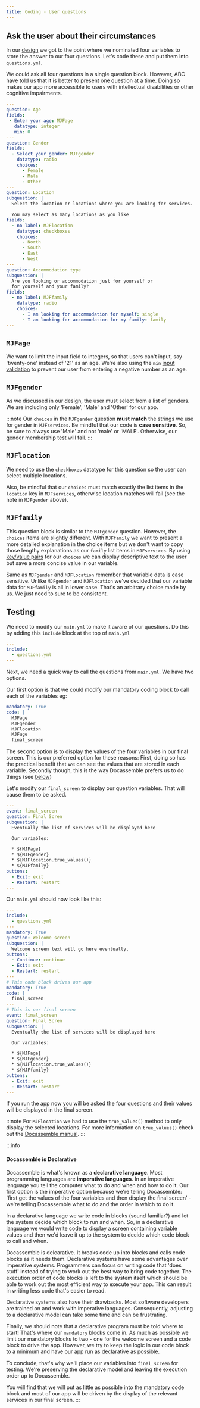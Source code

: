 ```yaml
---
title: Coding - User questions
---
```


## Ask the user about their circumstances
In our [design](../00-10#ask-the-user-about-their-circumstances) we got to the point 
where we nominated four variables to store the answer to our four questions.  Let's
code these and put them into `questions.yml`.

We could ask all four questions in a single question block.  However, ABC have told us that
it is better to present one question at a time.  Doing so makes our app more accessible to
users with intellectual disabilities or other cognitive impairments.

```yml title="questions.yml" showLineNumbers
---
question: Age
fields:
 - Enter your age: MJFage
   datatype: integer
   min: 0
---
question: Gender
fields:
  - Select your gender: MJFgender
    datatype: radio
    choices:
      - Female
      - Male
      - Other
---
question: Location
subquestion: |
  Select the location or locations where you are looking for services.

  You may select as many locations as you like
fields:
  - no label: MJFlocation
    datatype: checkboxes
    choices:
      - North
      - South
      - East
      - West
---
question: Accommodation type
subquestion: |
  Are you looking or accommodation just for yourself or
  for yourself and your family?
fields:
  - no label: MJFfamily
    datatype: radio
    choices:
      - I am looking for accommodation for myself: single
      - I am looking for accommodation for my family: family
---
```

## `MJFage`
We want to limit the input field to integers, so that users can't input, say 'twenty-one' instead of
'21' as an age.  We're also using the `min` [input validation](https://docassemble.org/docs/fields.html#min)
to prevent our user from entering a negative number as an age.

## `MJFgender`
As we discussed in our design, the user must select from a list of genders.  We are including only 'Female',
'Male' and 'Other' for our app.

:::note
Our `choices` in the `MJFgender` question **must match** the strings we use for gender in `MJFservices`.
Be mindful that our code is **case sensitive**.  So, be sure to always use 'Male' and not 'male' or 'MALE'.
Otherwise, our gender membership test will fail.
:::

## `MJFlocation`
We need to use the `checkboxes` datatype for this question so the user can select multiple locations.

Also, be mindful that our `choices` must match exactly the list items in the `location` key in `MJFservices`,
otherwise location matches will fail (see the note in `MJFgender` above).

## `MJFfamily`
This question block is similar to the `MJFgender` question.  However, the `choices` items are slightly
different.  With `MJFfamily` we want to present a more detailed explanation in the choice items but we
don't want to copy those lengthy explanations as our `family` list items in `MJFservices`.  By using
[key/value pairs](https://docassemble.org/docs/fields.html#choices) for our `choices` we can display
descriptive text to the user but save a more concise value in our variable.

Same as `MJFgender` and `MJFlocation` remember that variable data is case sensitive.  Unlike `MJFgender`
and `MJFlocation` we've decided that our variable data for `MJFfamily` is all in lower case.  That's an
arbitrary choice made by us.  We just need to sure to be consistent.

## Testing
We need to modify our `main.yml` to make it aware of our questions.  Do this by adding this `include` block
at the top of `main.yml`
```yml
---
include:
  - questions.yml
---
```
Next, we need a quick way to call the questions from `main.yml`.  We have two options.

Our first option is that we could modify our mandatory coding block to call each of the variables eg:
```yml
mandatory: True
code: |
  MJFage
  MJFgender
  MJFlocation
  MJFage
  final_screen
```

The second option is to display the values of the four variables in our final screen.  This is our
preferred option for these reasons:
First, doing so has the practical benefit that we can see the values that are stored in each variable.
Secondly though, this is the way Docassemble prefers us to do things (see
[below](#docassemble-is-declarative))

Let's modify our `final_screen` to display our question variables.  That will cause them to be asked.
```yml
---
event: final_screen
question: Final Scren
subquestion: |
  Eventually the list of services will be displayed here

  Our variables:

  * ${MJFage}
  * ${MJFgender}
  * ${MJFlocation.true_values()}
  * ${MJFfamily}
buttons:
  - Exit: exit
  - Restart: restart
---
```
Our `main.yml` should now look like this:
```yml title="main.yml" showLineNumbers
---
include:
  - questions.yml
---
mandatory: True
question: Welcome screen
subquestion: |
  Welcome screen text will go here eventually.
buttons:
  - Continue: continue
  - Exit: exit
  - Restart: restart
---
# This code block drives our app
mandatory: True
code: |
  final_screen
---
# This is our final screen
event: final_screen
question: Final Scren
subquestion: |
  Eventually the list of services will be displayed here

  Our variables:

  * ${MJFage}
  * ${MJFgender}
  * ${MJFlocation.true_values()}
  * ${MJFfamily}
buttons:
  - Exit: exit
  - Restart: restart
---
```
If you run the app now you will be asked the four questions and their values will be
displayed in the final screen.

<DisplayImage imageURL='/img/textbook/chapter_06/filter/coding3.png' />

:::note
For `MJFlocation` we had to use the `true_values()` method to only display the selected locations.
For more information on `true_values()` check out the [Docassemble manual](https://docassemble.org/docs/objects.html#DADict).
:::

:::info
#### Docassemble is Declarative
Docassemble is what's known as a **declarative language**.  Most programming languages are **imperative languages**.
In an imperative language you tell the computer what to do and when and how to do it.  Our first option is
the imperative option because we're telling Docassemble: 'first get the values of the four variables and then
display the final screen' - we're telling Docassemble what to do and the order in which to do it.

In a declarative language we write code in blocks (sound familiar?) and let the system decide which block to run
and when.  So, in a declarative language we would write code to display a screen containing variable values
and then we'd leave it up to the system to decide which code block to call and when.

Docassemble is delcarative.  It breaks code up into blocks and calls code blocks as it needs them.
Declarative systems have some advantages over imperative systems.  Programmers can focus on writing
code that 'does stuff' instead of trying to work out the best way to bring code together.  The execution
order of code blocks is left to the system itself which should be able to work out the most efficient way
to execute your app.  This can result in writing less code that's easier to read.

Declarative systems also have their drawbacks.  Most software
developers are trained on and work with imperative languages.  Consequently,
adjusting to a declarative model can take some time and can be frustrating.

Finally, we should note that a declarative program must be told where to start!  That's where our
`mandatory` blocks come in.  As much as possible we limit our mandatory blocks to two - one for
the welcome screen and a code block to drive the app.  However, we try to keep the logic in our
code block to a minimum and have our app run as declarative as possible.

To conclude, that's why we'll place our variables into `final_screen` for testing.  We're preserving
the declarative model and leaving the execution order up to Docassemble.

You will find that we will put as little as possible into the mandatory code block and most of our
app will be driven by the display of the relevant services in our final screen.
:::